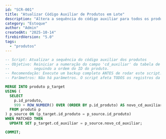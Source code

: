 ```yaml
---
id: "SCR-001"
title: "Atualizar Código Auxiliar de Produtos em Lote"
description: "Altera a sequência do código auxiliar para todos os produtos, iniciando a contagem a partir de 1000."
category: "Estoque"
author: "Admin"
createdAt: "2025-10-14"
firebirdVersion: "5.0"
tags:
  - "produtos"
---
```


```sql
-- Script: Atualizar a sequência do código auxiliar dos produtos
-- Objetivo: Reiniciar a numeração do campo 'cd_auxiliar' da tabela de produtos a partir de 1000,
--           seguindo a ordem do ID do produto.
-- Recomendação: Execute um backup completo ANTES de rodar este script. Valide o resultado.
-- Parâmetros: Não há parâmetros. O script afeta TODOS os registros da tabela 'produto'.

MERGE INTO produto p_target
USING (
  SELECT
    p.id_produto,
    999 + ROW_NUMBER() OVER (ORDER BY p.id_produto) AS novo_cd_auxiliar
  FROM produto p
) p_source ON (p_target.id_produto = p_source.id_produto)
WHEN MATCHED THEN
  UPDATE SET p_target.cd_auxiliar = p_source.novo_cd_auxiliar;

COMMIT;
```